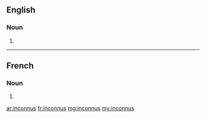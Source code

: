 ==English==

===Noun===
{{head|en|plural}}

# {{plural of|inconnu|lang=en}}

----

==French==

===Noun===
{{head|fr|plural}} {{g|m-p}}

# {{plural of|inconnu|lang=fr}}

[[ar:inconnus]]
[[fr:inconnus]]
[[mg:inconnus]]
[[my:inconnus]]